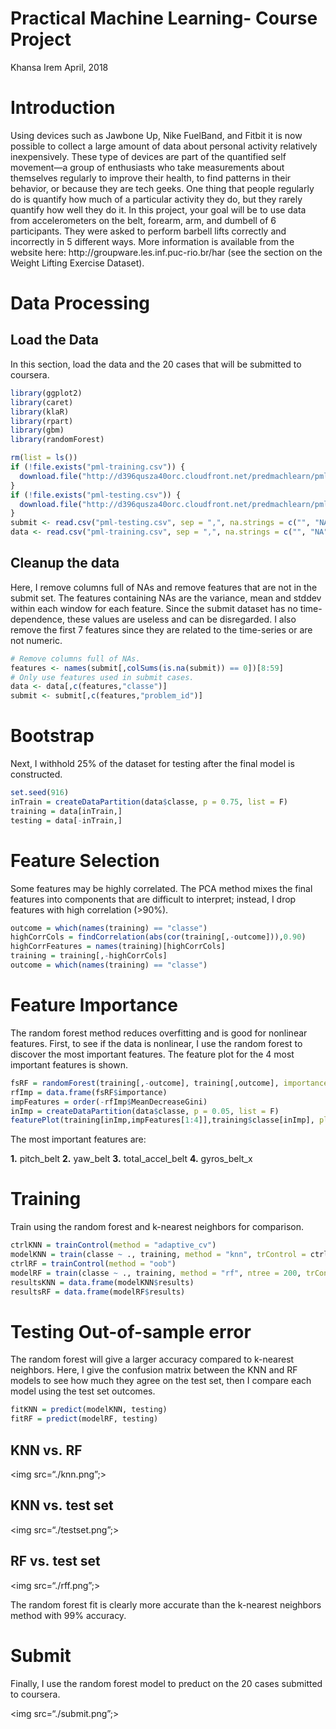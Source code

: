 # Practical Machine Learning- Course Project 
Khansa Irem
April, 2018

# Introduction 
Using devices such as Jawbone Up, Nike FuelBand, and Fitbit it is now possible to collect a large amount of data about personal activity relatively inexpensively. These type of devices are part of the quantified self movement—a group of enthusiasts who take measurements about themselves regularly to improve their health, to find patterns in their behavior, or because they are tech geeks. One thing that people regularly do is quantify how much of a particular activity they do, but they rarely quantify how well they do it. In this project, your goal will be to use data from accelerometers on the belt, forearm, arm, and dumbell of 6 participants. They were asked to perform barbell lifts correctly and incorrectly in 5 different ways. More information is available from the website here: http://groupware.les.inf.puc-rio.br/har (see the section on the Weight Lifting Exercise Dataset).

# Data Processing 
## Load the Data
In this section, load the data and the 20 cases that will be submitted to coursera.

```r

library(ggplot2)
library(caret)
library(klaR)
library(rpart)
library(gbm)
library(randomForest)

rm(list = ls())
if (!file.exists("pml-training.csv")) {
  download.file("http://d396qusza40orc.cloudfront.net/predmachlearn/pml-training.csv", destfile = "pml-training.csv")
}
if (!file.exists("pml-testing.csv")) {
  download.file("http://d396qusza40orc.cloudfront.net/predmachlearn/pml-testing.csv", destfile = "pml-testing.csv")
}
submit <- read.csv("pml-testing.csv", sep = ",", na.strings = c("", "NA"))
data <- read.csv("pml-training.csv", sep = ",", na.strings = c("", "NA"))
```

## Cleanup the data
Here, I remove columns full of NAs and remove features that are not in the submit set. The features containing NAs are the variance, mean and stddev within each window for each feature. Since the submit dataset has no time-dependence, these values are useless and can be disregarded. I also remove the first 7 features since they are related to the time-series or are not numeric.

```r
# Remove columns full of NAs.
features <- names(submit[,colSums(is.na(submit)) == 0])[8:59]
# Only use features used in submit cases.
data <- data[,c(features,"classe")]
submit <- submit[,c(features,"problem_id")]
```

# Bootstrap
Next, I withhold 25% of the dataset for testing after the final model is constructed.

```r
set.seed(916)
inTrain = createDataPartition(data$classe, p = 0.75, list = F)
training = data[inTrain,]
testing = data[-inTrain,]
```

# Feature Selection
Some features may be highly correlated. The PCA method mixes the final features into components that are difficult to interpret; instead, I drop features with high correlation (>90%).

```r
outcome = which(names(training) == "classe")
highCorrCols = findCorrelation(abs(cor(training[,-outcome])),0.90)
highCorrFeatures = names(training)[highCorrCols]
training = training[,-highCorrCols]
outcome = which(names(training) == "classe")
```

# Feature Importance
The random forest method reduces overfitting and is good for nonlinear features. First, to see if the data is nonlinear, I use the random forest to discover the most important features. The feature plot for the 4 most important features is shown.

```r
fsRF = randomForest(training[,-outcome], training[,outcome], importance = T)
rfImp = data.frame(fsRF$importance)
impFeatures = order(-rfImp$MeanDecreaseGini)
inImp = createDataPartition(data$classe, p = 0.05, list = F)
featurePlot(training[inImp,impFeatures[1:4]],training$classe[inImp], plot = "pairs")
```

The most important features are:

**1.** pitch_belt
**2.** yaw_belt
**3.** total_accel_belt
**4.** gyros_belt_x

# Training
Train using the random forest and k-nearest neighbors for comparison.

```r
ctrlKNN = trainControl(method = "adaptive_cv")
modelKNN = train(classe ~ ., training, method = "knn", trControl = ctrlKNN)
ctrlRF = trainControl(method = "oob")
modelRF = train(classe ~ ., training, method = "rf", ntree = 200, trControl = ctrlRF)
resultsKNN = data.frame(modelKNN$results)
resultsRF = data.frame(modelRF$results)
```

# Testing Out-of-sample error
The random forest will give a larger accuracy compared to k-nearest neighbors. Here, I give the confusion matrix between the KNN and RF models to see how much they agree on the test set, then I compare each model using the test set outcomes.

```r
fitKNN = predict(modelKNN, testing)
fitRF = predict(modelRF, testing)
```

## KNN vs. RF

 <img src="./knn.png";>
 
## KNN vs. test set

 <img src="./testset.png";>

## RF vs. test set

 <img src="./rff.png";>
 
The random forest fit is clearly more accurate than the k-nearest neighbors method with 99% accuracy.

# Submit
Finally, I use the random forest model to preduct on the 20 cases submitted to coursera.

<img src="./submit.png";>

